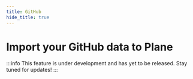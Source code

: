 ```yaml
---
title: GitHub
hide_title: true
---
```


# Import your GitHub data to Plane

:::info
This feature is under development and has yet to be released. Stay tuned for updates!
:::


